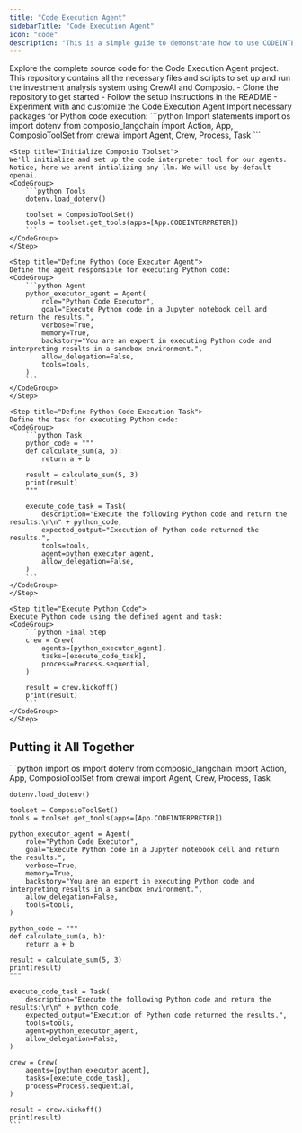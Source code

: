 ```yaml
---
title: "Code Execution Agent"
sidebarTitle: "Code Execution Agent"
icon: "code"
description: "This is a simple guide to demonstrate how to use CODEINTERPRETER tool by composio"
---
```


<Card title="Code Execution Agent GitHub Repository" icon="github" href="https://www.github.com/ComposioHQ/composio/blob/master/python/examples/code_execution_agent/">
  Explore the complete source code for the Code Execution Agent project. This repository contains all the necessary files and scripts to set up and run the investment analysis system using CrewAI and Composio.
  <CardBody>
    - Clone the repository to get started
    - Follow the setup instructions in the README
    - Experiment with and customize the Code Execution Agent
  </CardBody>
</Card>

<Steps>
    <Step title="Import Required Packages">
    Import necessary packages for Python code execution:
    <CodeGroup>
        ```python Import statements
        import os
        import dotenv
        from composio_langchain import Action, App, ComposioToolSet
        from crewai import Agent, Crew, Process, Task
        ```
    </CodeGroup>
    </Step>

    <Step title="Initialize Composio Toolset">
    We'll initialize and set up the code interpreter tool for our agents.
    Notice, here we arent intializing any llm. We will use by-default openai.     
    <CodeGroup>
        ```python Tools
        dotenv.load_dotenv()

        toolset = ComposioToolSet()
        tools = toolset.get_tools(apps=[App.CODEINTERPRETER])
        ```
    </CodeGroup>
    </Step>

    <Step title="Define Python Code Executor Agent">
    Define the agent responsible for executing Python code:
    <CodeGroup>
        ```python Agent 
        python_executor_agent = Agent(
            role="Python Code Executor",
            goal="Execute Python code in a Jupyter notebook cell and return the results.",
            verbose=True,
            memory=True,
            backstory="You are an expert in executing Python code and interpreting results in a sandbox environment.",
            allow_delegation=False,
            tools=tools,
        )
        ```
    </CodeGroup>
    </Step>

    <Step title="Define Python Code Execution Task">
    Define the task for executing Python code:
    <CodeGroup>
        ```python Task
        python_code = """
        def calculate_sum(a, b):
            return a + b

        result = calculate_sum(5, 3)
        print(result)
        """

        execute_code_task = Task(
            description="Execute the following Python code and return the results:\n\n" + python_code,
            expected_output="Execution of Python code returned the results.",
            tools=tools,
            agent=python_executor_agent,
            allow_delegation=False,
        )
        ```
    </CodeGroup>
    </Step>

    <Step title="Execute Python Code">
    Execute Python code using the defined agent and task:
    <CodeGroup>
        ```python Final Step
        crew = Crew(
            agents=[python_executor_agent],
            tasks=[execute_code_task],
            process=Process.sequential,
        )

        result = crew.kickoff()
        print(result)
        ```
    </CodeGroup>
    </Step>

</Steps>

## Putting it All Together

<CodeGroup>
    ```python
    import os
    import dotenv
    from composio_langchain import Action, App, ComposioToolSet
    from crewai import Agent, Crew, Process, Task

    dotenv.load_dotenv()

    toolset = ComposioToolSet()
    tools = toolset.get_tools(apps=[App.CODEINTERPRETER])

    python_executor_agent = Agent(
        role="Python Code Executor",
        goal="Execute Python code in a Jupyter notebook cell and return the results.",
        verbose=True,
        memory=True,
        backstory="You are an expert in executing Python code and interpreting results in a sandbox environment.",
        allow_delegation=False,
        tools=tools,
    )

    python_code = """
    def calculate_sum(a, b):
        return a + b

    result = calculate_sum(5, 3)
    print(result)
    """

    execute_code_task = Task(
        description="Execute the following Python code and return the results:\n\n" + python_code,
        expected_output="Execution of Python code returned the results.",
        tools=tools,
        agent=python_executor_agent,
        allow_delegation=False,
    )

    crew = Crew(
        agents=[python_executor_agent],
        tasks=[execute_code_task],
        process=Process.sequential,
    )

    result = crew.kickoff()
    print(result)
    ```
</CodeGroup>

